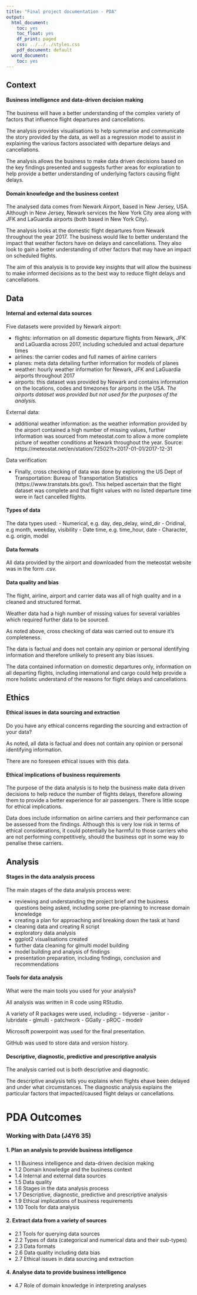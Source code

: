 ```yaml
---
title: "Final project documentation - PDA"
output:
  html_document:
    toc: yes
    toc_float: yes
    df_print: paged
    css: ../../../styles.css
    pdf_document: default
  word_document:
    toc: yes
---
```


## Context

#### Business intelligence and data-driven decision making

The business will have a better understanding of the complex variety of factors that influence flight departures and cancellations.

The analysis provides visualisations to help summarise and communicate the story provided by the data, as well as a regression model to assist in explaining the various factors associated with departure delays and cancellations. 

The analysis allows the business to make data driven decisions based on the key findings presented and suggests further areas for exploration to help provide a better understanding of underlying factors causing flight delays. 


#### Domain knowledge and the business context

The analysed data comes from Newark Airport, based in New Jersey, USA. Although in New Jersey, Newark services the New York City area along with JFK and LaGuardia airports (both based in New York City).

The analysis looks at the domestic flight departures from Newark throughout the year 2017. The business would like to better understand the impact that weather factors have on delays and cancellations. They also look to gain a better understanding of other factors that may have an impact on scheduled flights. 

The aim of this analysis is to provide key insights that will allow the business to make informed decisions as to the best way to reduce flight delays and cancellations. 


## Data

#### Internal and external data sources

Five datasets were provided by Newark airport:

- flights: information on all domestic departure flights from Newark, JFK and LaGuardia across 2017, including scheduled and actual departure times
- airlines: the carrier codes and full names of airline carriers
- planes: meta data detailing further information for models of planes
- weather: hourly weather information for Newark, JFK and LaGuardia airports throughout 2017
- airports: this dataset was provided by Newark and contains information on the locations, codes and timezones for airports in the USA. *The airports dataset was provided but not used for the purposes of the analysis.*

External data:

- additional weather information: as the weather information provided by the airport contained a high number of missing values, further information was sourced from meteostat.com to allow a more complete picture of weather conditions at Newark throughout the year. 
Source: https://meteostat.net/en/station/72502?t=2017-01-01/2017-12-31

Data verification:

- Finally, cross checking of data was done by exploring the US Dept of Transportation: Bureau of Transportation Statistics (https://www.transtats.bts.gov/). This helped ascertain that the flight dataset was complete and that flight values with no listed departure time were in fact cancelled flights. 

#### Types of data

The data types used:
  - Numerical, e.g. day, dep_delay, wind_dir
  - Oridinal, e.g month, weekday, visibility
  - Date time, e.g. time_hour, date
  - Character, e.g. origin, model

#### Data formats

All data provided by the airport and downloaded from the meteostat website was in the form .csv.

#### Data quality and bias

The flight, airline, airport and carrier data was all of high quality and in a cleaned and structured format.

Weather data had a high number of missing values for several variables which required further data to be sourced. 

As noted above, cross checking of data was carried out to ensure it's completeness. 

The data is factual and does not contain any opinion or personal identifying information and therefore unlikely to present any bias issues.

The data contained information on domestic departures only, information on all departing flights, including international and cargo could help provide a more holistic understand of the reasons for flight delays and cancellations.  

## Ethics

#### Ethical issues in data sourcing and extraction

Do you have any ethical concerns regarding the sourcing and extraction of your data? 

As noted, all data is factual and does not contain any opinion or personal identifying information.

There are no foreseen ethical issues with this data.


#### Ethical implications of business requirements

The purpose of the data analysis is to help the business make data driven decisions to help reduce the number of flights delays, therefore allowing them to provide a better experience for air passengers. There is little scope for ethical implications.

Data does include information on airline carriers and their performance can be assessed from the findings. Although this is very low risk in terms of ethical considerations, it could potentially be harmful to those carriers who are not performing competitively, should the business opt in some way to penalise these carriers. 


## Analysis

#### Stages in the data analysis process

The main stages of the data analysis process were:

- reviewing and understanding the project brief and the business questions being asked, including some pre-planning to increase domain knowledge
- creating a plan for approaching and breaking down the task at hand 
- cleaning data and creating R script
- exploratory data analysis
- ggplot2 visualisations created
- further data cleaning for glmulti model building
- model building and analysis of findings
- presentation preparation, including findings, conclusion and recommendations

#### Tools for data analysis

What were the main tools you used for your analysis?

All analysis was written in R code using RStudio.

A variety of R packages were used, including:
  - tidyverse
  - janitor
  - lubridate
  - glmulti
  - patchwork
  - GGally
  - pROC
  - modelr

Microsoft powerpoint was used for the final presentation.

GitHub was used to store data and version history.

#### Descriptive, diagnostic, predictive and prescriptive analysis

The analysis carried out is both descriptive and diagnostic. 

The descriptive analysis tells you explains when flights ehave been delayed and under what circumstances. The diagnostic analysis explains the particular factors that impacted/caused flight delays or cancellations.

# PDA Outcomes

### Working with Data (J4Y6 35)

#### 1. Plan an analysis to provide business intelligence

-   1.1 Business intelligence and data-driven decision making
-   1.2 Domain knowledge and the business context
-   1.4 Internal and external data sources
-   1.5 Data quality
-   1.6 Stages in the data analysis process
-   1.7 Descriptive, diagnostic, predictive and prescriptive analysis
-   1.9 Ethical implications of business requirements
-   1.10 Tools for data analysis

#### 2. Extract data from a variety of sources

-   2.1 Tools for querying data sources
-   2.2 Types of data (categorical and numerical data and their sub-types)
-   2.3 Data formats
-   2.6 Data quality including data bias
-   2.7 Ethical issues in data sourcing and extraction

#### 4. Analyse data to provide business intelligence

-   4.7 Role of domain knowledge in interpreting analyses
